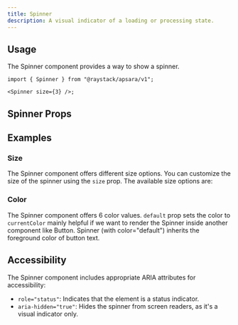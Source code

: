 ```yaml
---
title: Spinner
description: A visual indicator of a loading or processing state.
---
```



<Demo data={playground} />

## Usage

The Spinner component provides a way to show a spinner.

```tsx
import { Spinner } from "@raystack/apsara/v1";

<Spinner size={3} />;
```

## Spinner Props

<auto-type-table path="./props.ts" name="SpinnerProps" />

## Examples

### Size

The Spinner component offers different size options. You can customize the size of the spinner using the `size` prop. The available size options are:

<Demo data={sizeDemo} />

### Color

The Spinner component offers 6 color values. `default` prop sets the color to `currentColor` mainly helpful if we want to render the Spinner inside another component like Button. Spinner (with color="default") inherits the foreground color of button text.

<Demo data={colorDemo} />

## Accessibility

The Spinner component includes appropriate ARIA attributes for accessibility:

- `role="status"`: Indicates that the element is a status indicator.
- `aria-hidden="true"`: Hides the spinner from screen readers, as it's a visual indicator only.
